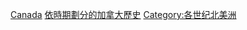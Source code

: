 {{Portal|加拿大}}
{{Commons category|Canada by century}}

[[Category:各世紀各國|Canada]]
[[Category:依時期劃分的加拿大歷史|]]
[[Category:各世纪北美洲|Category:各世纪北美洲]]